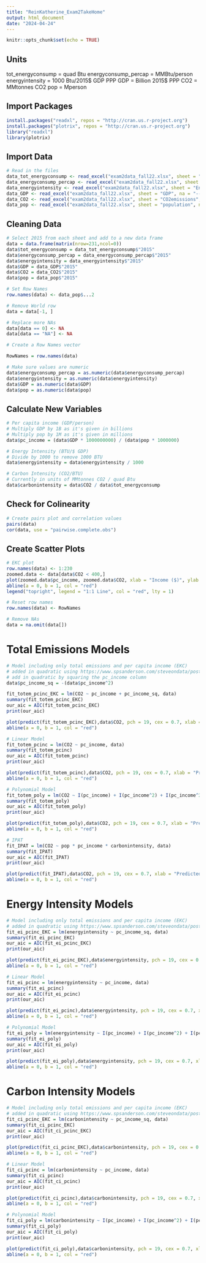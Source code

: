 ```yaml
---
title: "ReinKatherine_Exam2TakeHome"
output: html_document
date: "2024-04-24"
---
```


```r
knitr::opts_chunk$set(echo = TRUE)
```

## Units

tot_energyconsump = quad Btu
energyconsump_percap = MMBtu/person
energyintensity = 1000 Btu/2015$ GDP PPP
GDP = Billion 2015$ PPP
CO2 = MMtonnes CO2
pop = Mperson


## Import Packages

```r
install.packages("readxl", repos = "http://cran.us.r-project.org")
install.packages("plotrix", repos = "http://cran.us.r-project.org")
library("readxl")
library(plotrix)
```


## Import Data

```r
# Read in the files
data_tot_energyconsump <- read_excel("exam2data_fall22.xlsx", sheet = "total energy consumption", na = "--")
data_energyconsump_percap <- read_excel("exam2data_fall22.xlsx", sheet = "energy consumption per capita", na = "--")
data_energyintensity <- read_excel("exam2data_fall22.xlsx", sheet = "Energy$(Energy intensity)", na = "--")
data_GDP <- read_excel("exam2data_fall22.xlsx", sheet = "GDP", na = "--")
data_CO2 <- read_excel("exam2data_fall22.xlsx", sheet = "CO2emissions", na = "--")
data_pop <- read_excel("exam2data_fall22.xlsx", sheet = "population", na = "--")
```

## Cleaning Data

```r
# Select 2015 from each sheet and add to a new data frame
data = data.frame(matrix(nrow=231,ncol=0))
data$tot_energyconsump = data_tot_energyconsump$"2015"
data$energyconsump_percap = data_energyconsump_percap$"2015"
data$energyintensity = data_energyintensity$"2015"
data$GDP = data_GDP$"2015"
data$CO2 = data_CO2$"2015"
data$pop = data_pop$"2015"

# Set Row Names
row.names(data) <- data_pop$...2

# Remove World row
data = data[-1, ]

# Replace more NAs
data[data == 0] <- NA
data[data == "NA"] <- NA

# Create a Row Names vector

RowNames = row.names(data)

# Make sure values are numeric
data$energyconsump_percap = as.numeric(data$energyconsump_percap)
data$energyintensity = as.numeric(data$energyintensity)
data$GDP = as.numeric(data$GDP)
data$pop = as.numeric(data$pop)
```


## Calculate New Variables

```r
# Per capita income (GDP/person)
# Multiply GDP by 1B as it's given in billions
# Multiply pop by 1M as it's given in millions
data$pc_income = (data$GDP * 1000000000) / (data$pop * 1000000)

# Energy Intensity (BTU/$ GDP)
# Divide by 1000 to remove 1000 BTU
data$energyintensity = data$energyintensity / 1000

# Carbon Intensity (CO2/BTU)
# Currently in units of MMtonnes CO2 / quad Btu
data$carbonintensity = data$CO2 / data$tot_energyconsump
```

## Check for Colinearity

```r
# Create pairs plot and correlation values
pairs(data)
cor(data, use = "pairwise.complete.obs")
```

## Create Scatter Plots

```r
# EKC plot
row.names(data) <- 1:230
zoomed.data <- data[data$CO2 < 400,]
plot(zoomed.data$pc_income, zoomed.data$CO2, xlab = "Income ($)", ylab = "CO2 (MMtonnes)", main = "EKC Correlation")
abline(a = 0, b = 1, col = "red")
legend("topright", legend = "1:1 Line", col = "red", lty = 1)

# Reset row names
row.names(data) <- RowNames

# Remove NAs
data = na.omit(data[])
```

# Total Emissions Models

```r
# Model including only total emissions and per capita income (EKC)
# added in quadratic using https://www.spsanderson.com/steveondata/posts/2023-11-17/index.html
# add in quadratic by squaring the pc_income column
data$pc_income_sq = -(data$pc_income^2)

fit_totem_pcinc_EKC = lm(CO2 ~ pc_income + pc_income_sq, data)
summary(fit_totem_pcinc_EKC)
our_aic = AIC(fit_totem_pcinc_EKC)
print(our_aic)

plot(predict(fit_totem_pcinc_EKC),data$CO2, pch = 19, cex = 0.7, xlab = "Predicted Values", ylab = "Observed Values", main = "Observed vs. Predicted Total Emissions (EKC)")
abline(a = 0, b = 1, col = "red")

# Linear Model
fit_totem_pcinc = lm(CO2 ~ pc_income, data)
summary(fit_totem_pcinc)
our_aic = AIC(fit_totem_pcinc)
print(our_aic)

plot(predict(fit_totem_pcinc),data$CO2, pch = 19, cex = 0.7, xlab = "Predicted Values", ylab = "Observed Values", main = "Observed vs. Predicted Total Emissions (Linear Model)")
abline(a = 0, b = 1, col = "red")

# Polynomial Model
fit_totem_poly = lm(CO2 ~ I(pc_income) + I(pc_income^2) + I(pc_income^3), data)
summary(fit_totem_poly)
our_aic = AIC(fit_totem_poly)
print(our_aic)

plot(predict(fit_totem_poly),data$CO2, pch = 19, cex = 0.7, xlab = "Predicted Values", ylab = "Observed Values", main = "Observed vs. Predicted Total Emissions (Polynomial Model)")
abline(a = 0, b = 1, col = "red")

# IPAT
fit_IPAT = lm(CO2 ~ pop * pc_income * carbonintensity, data)
summary(fit_IPAT)
our_aic = AIC(fit_IPAT)
print(our_aic)

plot(predict(fit_IPAT),data$CO2, pch = 19, cex = 0.7, xlab = "Predicted Values", ylab = "Observed Values", main = "Observed vs. Predicted Total Emissions (IPAT Model)")
abline(a = 0, b = 1, col = "red")

```

# Energy Intensity Models

```r
# Model including only total emissions and per capita income (EKC)
# added in quadratic using https://www.spsanderson.com/steveondata/posts/2023-11-17/index.html
fit_ei_pcinc_EKC = lm(energyintensity ~ pc_income_sq, data)
summary(fit_ei_pcinc_EKC)
our_aic = AIC(fit_ei_pcinc_EKC)
print(our_aic)

plot(predict(fit_ei_pcinc_EKC),data$energyintensity, pch = 19, cex = 0.7, xlab = "Predicted Values", ylab = "Observed Values", main = "Observed vs. Predicted Energy Intensity (EKC)")
abline(a = 0, b = 1, col = "red")

# Linear Model
fit_ei_pcinc = lm(energyintensity ~ pc_income, data)
summary(fit_ei_pcinc)
our_aic = AIC(fit_ei_pcinc)
print(our_aic)

plot(predict(fit_ei_pcinc),data$energyintensity, pch = 19, cex = 0.7, xlab = "Predicted Values", ylab = "Observed Values", main = "Observed vs. Predicted Energy Intensity (Linear Model)")
abline(a = 0, b = 1, col = "red")

# Polynomial Model
fit_ei_poly = lm(energyintensity ~ I(pc_income) + I(pc_income^2) + I(pc_income^3), data)
summary(fit_ei_poly)
our_aic = AIC(fit_ei_poly)
print(our_aic)

plot(predict(fit_ei_poly),data$energyintensity, pch = 19, cex = 0.7, xlab = "Predicted Values", ylab = "Observed Values", main = "Observed vs. Predicted Energy Intensity (Polynomial Model)")
abline(a = 0, b = 1, col = "red")
```

# Carbon Intensity Models

```r
# Model including only total emissions and per capita income (EKC)
# added in quadratic using https://www.spsanderson.com/steveondata/posts/2023-11-17/index.html
fit_ci_pcinc_EKC = lm(carbonintensity ~ pc_income_sq, data)
summary(fit_ci_pcinc_EKC)
our_aic = AIC(fit_ci_pcinc_EKC)
print(our_aic)

plot(predict(fit_ci_pcinc_EKC),data$carbonintensity, pch = 19, cex = 0.7, xlab = "Predicted Values", ylab = "Observed Values", main = "Observed vs. Predicted Carbon Intensity (EKC)")
abline(a = 0, b = 1, col = "red")

# Linear Model
fit_ci_pcinc = lm(carbonintensity ~ pc_income, data)
summary(fit_ci_pcinc)
our_aic = AIC(fit_ci_pcinc)
print(our_aic)

plot(predict(fit_ci_pcinc),data$carbonintensity, pch = 19, cex = 0.7, xlab = "Predicted Values", ylab = "Observed Values", main = "Observed vs. Predicted Carbon Intensity (Linear Model)")
abline(a = 0, b = 1, col = "red")

# Polynomial Model
fit_ci_poly = lm(carbonintensity ~ I(pc_income) + I(pc_income^2) + I(pc_income^3), data)
summary(fit_ci_poly)
our_aic = AIC(fit_ci_poly)
print(our_aic)

plot(predict(fit_ci_poly),data$carbonintensity, pch = 19, cex = 0.7, xlab = "Predicted Values", ylab = "Observed Values", main = "Observed vs. Predicted Carbon Intensity (Polynomial Model)")
abline(a = 0, b = 1, col = "red")
```



